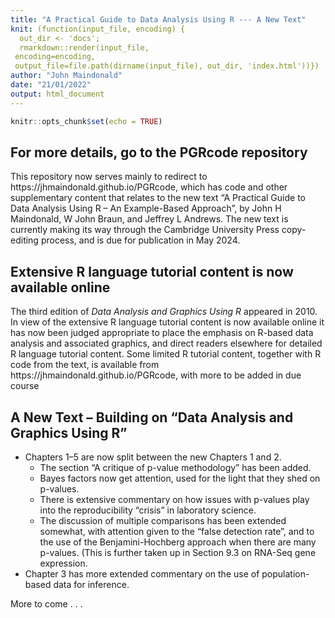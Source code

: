 ```yaml
---
title: "A Practical Guide to Data Analysis Using R --- A New Text"
knit: (function(input_file, encoding) {
  out_dir <- 'docs';
  rmarkdown::render(input_file,
 encoding=encoding,
 output_file=file.path(dirname(input_file), out_dir, 'index.html'))})
author: "John Maindonald"
date: "21/01/2022"
output: html_document
---
```


```r
knitr::opts_chunk$set(echo = TRUE)
```

## For more details, go to the PGRcode repository
This repository now serves mainly to redirect to https://jhmaindonald.github.io/PGRcode, 
which has code and other supplementary content that relates to the new text "A Practical 
Guide to Data Analysis Using R -- An Example-Based Approach", by John H Maindonald, 
W John Braun, and Jeffrey L Andrews. The new text is currently making its way through the 
Cambridge University Press copy-editing process, and is due for publication in May 2024.

## Extensive R language tutorial content is now available online

The third edition of _Data Analysis and Graphics Using R_ appeared in 2010. 
In view of the extensive R language tutorial content is now available online
it has now been judged appropriate to place the emphasis on R-based data 
analysis and associated graphics, and direct readers elsewhere for detailed
R language tutorial content. Some limited R tutorial content, together with 
R code from the text, is available from https://jhmaindonald.github.io/PGRcode,
with more to be added in due course

## A New Text -- Building on "Data Analysis and Graphics Using R"

* Chapters 1--5 are now split between the new Chapters 1 and 2.
    * The section "A critique of p-value methodology" has been added.  
    * Bayes factors now get attention, used for the light that they shed on p-values.
    * There is extensive commentary on how issues with p-values play into the 
    reproducibility "crisis" in laboratory science. 
    * The discussion of multiple comparisons has been extended somewhat, with attention given to the "false detection rate", and to the use of the Benjamini-Hochberg approach when there are many p-values. (This is further taken up in Section 9.3 on RNA-Seq gene expression.  
* Chapter 3 has more extended commentary on the use of population-based data for inference.

More to come . . .
